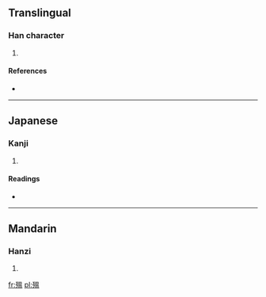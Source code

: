==Translingual==

===Han character===
{{Han char|rn=78|rad=歹|as=10|sn=14|four=1621<sub>7</sub>|canj=一弓日月廿 (MNABT), 一弓田人廿 (MNWOT)}}

# {{defn|Han|sort=歹10}}

====References====
* {{Han ref|kx=0582.250|dkj=16536|dj=0975.220|hdz=21391.060|uh=6B9F|ud=27551|bh=E267|bd=57959}}

----

==Japanese==

===Kanji===
{{ja-kanji|grade=|rs=歹10}}

# {{defn|Japanese|sort=歹10}}

====Readings====
* {{ja-readings|on=[[おつ]] (otsu), [[おち]] (ochi), [[おん]] (on)|kun=}}

----

==Mandarin==

===Hanzi===
{{cmn-hanzi|pin=[[wēn]] ([[wen1]])|wg=wen<sup>1</sup>}}

# {{defn|Mandarin|sort=歹10}}

[[fr:殟]]
[[pl:殟]]
